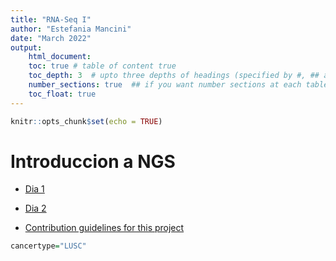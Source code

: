 ```yaml
---
title: "RNA-Seq I"
author: "Estefania Mancini"
date: "March 2022"
output:
    html_document:
    toc: true # table of content true
    toc_depth: 3  # upto three depths of headings (specified by #, ## and ###)
    number_sections: true  ## if you want number sections at each table header
    toc_float: true
---
```


```r
knitr::opts_chunk$set(echo = TRUE)
```


# Introduccion a NGS 

* [Dia 1](dia1.md)

* [Dia 2](dia2.md)

* [Contribution guidelines for this project](README.md)

```r
cancertype="LUSC"
```

